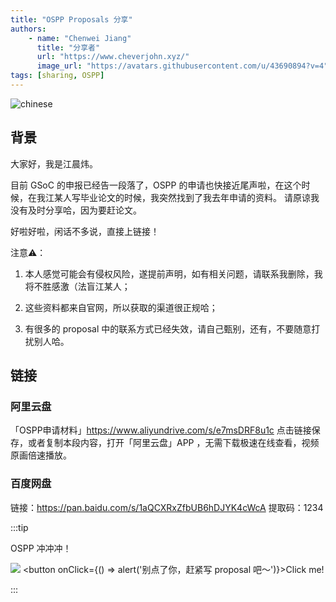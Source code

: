 ```yaml
---
title: "OSPP Proposals 分享"
authors:
    - name: "Chenwei Jiang"
      title: "分享者"
      url: "https://www.cheverjohn.xyz/"
      image_url: "https://avatars.githubusercontent.com/u/43690894?v=4"
tags: [sharing, OSPP]
---
```


![chinese](https://cdn.mr8god.cn/img/chinese.svg)

## 背景

大家好，我是江晨炜。

目前 GSoC 的申报已经告一段落了，OSPP 的申请也快接近尾声啦，在这个时候，在我江某人写毕业论文的时候，我突然找到了我去年申请的资料。
请原谅我没有及时分享哈，因为要赶论文。

好啦好啦，闲话不多说，直接上链接！

<!--truncate-->

注意⚠️：

1. 本人感觉可能会有侵权风险，遂提前声明，如有相关问题，请联系我删除，我将不胜感激（法盲江某人；

2. 这些资料都来自官网，所以获取的渠道很正规哈；

3. 有很多的 proposal 中的联系方式已经失效，请自己甄别，还有，不要随意打扰别人哈。

## 链接

### 阿里云盘

「OSPP申请材料」https://www.aliyundrive.com/s/e7msDRF8u1c
点击链接保存，或者复制本段内容，打开「阿里云盘」APP ，无需下载极速在线查看，视频原画倍速播放。

### 百度网盘

链接：https://pan.baidu.com/s/1aQCXRxZfbUB6hDJYK4cWcA
提取码：1234

:::tip

OSPP 冲冲冲！

![](https://cdn.mr8god.cn/img/mmexport1653803489281.jpg)
<button onClick={() => alert('别点了你，赶紧写 proposal 吧～')}>Click me!</button>

:::
